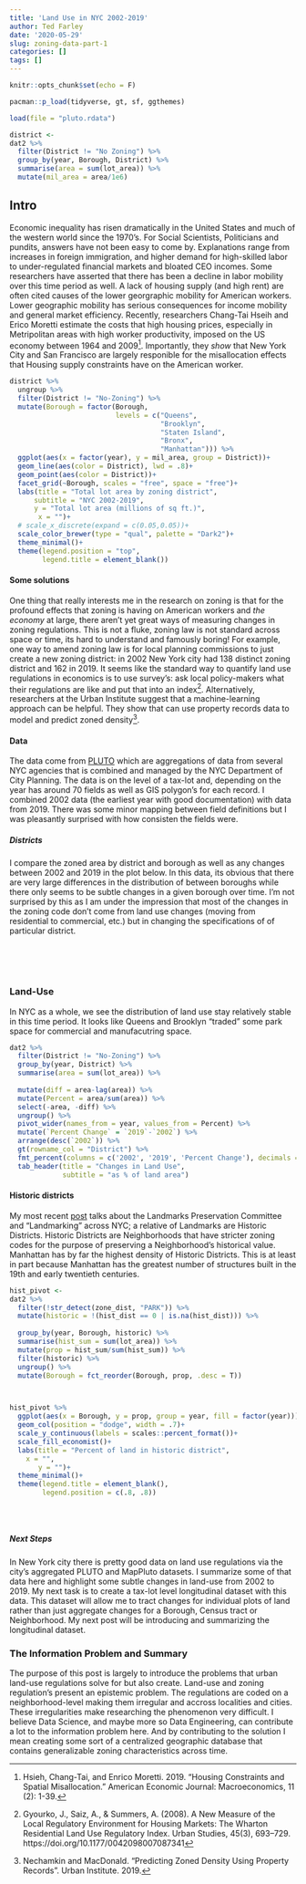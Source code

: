 ```yaml
---
title: 'Land Use in NYC 2002-2019'
author: Ted Farley
date: '2020-05-29'
slug: zoning-data-part-1
categories: []
tags: []
---
```


```r
knitr::opts_chunk$set(echo = F)
```


```r
pacman::p_load(tidyverse, gt, sf, ggthemes)
```


```r
load(file = "pluto.rdata")
```

```r
district <- 
dat2 %>% 
  filter(District != "No Zoning") %>% 
  group_by(year, Borough, District) %>% 
  summarise(area = sum(lot_area)) %>% 
  mutate(mil_area = area/1e6)

```


## Intro

Economic inequality has risen dramatically in the United States and much of the western world since the 1970's. For Social Scientists, Politicians and pundits, answers have not been easy to come by. Explanations range from increases in foreign immigration, and higher demand for high-skilled labor to under-regulated financial markets and bloated CEO incomes. Some researchers have asserted that there has been a decline in labor mobility over this time period as well. A lack of housing supply (and high rent) are often cited causes of the lower georgraphic mobility for American workers. Lower geographic mobility has serious consequences for income mobility and general market efficiency. Recently, researchers Chang-Tai Hseih and Erico Moretti estimate the costs that high housing prices, especially in Metripolitan areas with high worker productivity, imposed on the US economy between 1964 and 2009[^1]. Importantly, they *show* that New York City and San Francisco are largely responible for the misallocation effects that Housing supply constraints have on the American worker.




```r

district %>%
  ungroup %>% 
  filter(District != "No-Zoning") %>%
  mutate(Borough = factor(Borough, 
                          levels = c("Queens", 
                                     "Brooklyn", 
                                     "Staten Island", 
                                     "Bronx", 
                                     "Manhattan"))) %>% 
  ggplot(aes(x = factor(year), y = mil_area, group = District))+
  geom_line(aes(color = District), lwd = .8)+
  geom_point(aes(color = District))+
  facet_grid(~Borough, scales = "free", space = "free")+
  labs(title = "Total lot area by zoning district",
      subtitle = "NYC 2002-2019",
      y = "Total lot area (millions of sq ft.)",
       x = "")+
  # scale_x_discrete(expand = c(0.05,0.05))+
  scale_color_brewer(type = "qual", palette = "Dark2")+
  theme_minimal()+
  theme(legend.position = "top",
        legend.title = element_blank())

```


#### Some solutions

One thing that really interests me in the research on zoning is that for the profound effects that zoning is having on American workers and *the economy* at large, there aren't yet great ways of measuring changes in zoning regulations. This is not a fluke, zoning law is not standard across space or time, its hard to understand and famously boring! For example, one way to amend zoning law is for local planning commissions to just create a new zoning district: in 2002 New York city had 138 distinct zoning district and 162 in 2019. It seems like the standard way to quantify land use regulations in economics is to use survey's: ask local policy-makers what their regulations are like and put that into an index[^2]. Alternatively, researchers at the Urban Institute suggest that a machine-learning approach can be helpful. They show that can use property records data to model and predict zoned density[^3].

#### Data

The data come from [PLUTO](https://www1.nyc.gov/site/planning/data-maps/open-data/dwn-pluto-mappluto.page) which are aggregations of data from several NYC agencies that is combined and managed by the NYC Department of City Planning. The data is on the level of a tax-lot and, depending on the year has around 70 fields as well as GIS polygon's for each record. I combined 2002 data (the earliest year with good documentation) with data from 2019. There was some minor mapping between field definitions but I was pleasantly surprised with how consisten the fields were. 


##### Districts

I compare the zoned area by district and borough as well as any changes between 2002 and 2019 in the plot below. In this data, its obvious that there are very large differences in the distribution of between boroughs while there only seems to be subtle changes in a given borough over time. I'm not surprised by this as I am under the impression that most of the changes in the zoning code don't come from land use changes (moving from residential to commercial, etc.) but in changing the specifications of of particular district. 

<br><br><br>

### Land-Use

In NYC as a whole, we see the distribution of land use stay relatively stable in this time period. It looks like Queens and Brooklyn "traded" some park space for commercial and manufacutring space. 
```r
dat2 %>% 
  filter(District != "No-Zoning") %>% 
  group_by(year, District) %>% 
  summarise(area = sum(lot_area)) %>% 
  
  mutate(diff = area-lag(area)) %>% 
  mutate(Percent = area/sum(area)) %>% 
  select(-area, -diff) %>% 
  ungroup() %>% 
  pivot_wider(names_from = year, values_from = Percent) %>% 
  mutate(`Percent Change` = `2019`-`2002`) %>% 
  arrange(desc(`2002`)) %>% 
  gt(rowname_col = "District") %>% 
  fmt_percent(columns = c('2002', '2019', 'Percent Change'), decimals = 1) %>% 
  tab_header(title = "Changes in Land Use",
             subtitle = "as % of land area")


```


#### Historic districts

My most recent [post](https://tfarley10.github.io/2020/05/23/landmarks/) talks about the Landmarks Preservation Committee and "Landmarking" across NYC; a relative of Landmarks are Historic Districts. Historic Districts are Neighborhoods that have stricter zoning codes for the purpose of preserving a Neighborhood's historical value. Manhattan has by far the highest density of Historic Districts. This is at least in part because Manhattan has the greatest number of structures built in the 19th and early twentieth centuries. 

```r

hist_pivot <- 
dat2 %>% 
  filter(!str_detect(zone_dist, "PARK")) %>% 
  mutate(historic = !(hist_dist == 0 | is.na(hist_dist))) %>%
  
  group_by(year, Borough, historic) %>%
  summarise(hist_sum = sum(lot_area)) %>% 
  mutate(prop = hist_sum/sum(hist_sum)) %>% 
  filter(historic) %>% 
  ungroup() %>% 
  mutate(Borough = fct_reorder(Borough, prop, .desc = T))



hist_pivot %>% 
  ggplot(aes(x = Borough, y = prop, group = year, fill = factor(year)))+
  geom_col(position = "dodge", width = .7)+
  scale_y_continuous(labels = scales::percent_format())+
  scale_fill_economist()+
  labs(title = "Percent of land in historic district",
    x = "",
       y = "")+
  theme_minimal()+
  theme(legend.title = element_blank(),
        legend.position = c(.8, .8))
  
  
  
```


##### Next Steps

In New York city there is pretty good data on land use regulations via the city's aggregated PLUTO and MapPluto datasets. I summarize some of that data here and highlight some subtle changes in land-use from 2002 to 2019. My next task is to create a tax-lot level longitudinal dataset with this data. This dataset will allow me to tract changes for individual plots of land rather than just aggregate changes for a Borough, Census tract or Neighborhood. My next post will be introducing and summarizing the longitudinal dataset.


### The Information Problem and Summary

The purpose of this post is largely to introduce the problems that urban land-use regulations solve for but also create. Land-use and zoning regulation's present an epistemic problem. The regulations are coded on a neighborhood-level making them irregular and accross localities and cities. These irregularities make researching the phenomenon very difficult. I believe Data Science, and maybe more so Data Engineering, can contribute a lot to the information problem here. And by contributing to the solution I mean creating some sort of a centralized geographic database that contains generalizable zoning characteristics across time. 


[^1]: Hsieh, Chang-Tai, and Enrico Moretti. 2019. "Housing Constraints and Spatial Misallocation." American Economic Journal: Macroeconomics, 11 (2): 1-39.
[^2]:   Gyourko, J., Saiz, A., & Summers, A. (2008). A New Measure of the Local Regulatory Environment for Housing Markets: The Wharton Residential Land Use Regulatory Index. Urban Studies, 45(3), 693–729. https://doi.org/10.1177/0042098007087341
[^3]: Nechamkin and MacDonald. "Predicting Zoned Density Using Property Records". Urban Institute. 2019.







